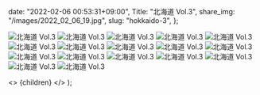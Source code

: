 
  date: "2022-02-06 00:53:31+09:00",
  Title: "北海道 Vol.3",
  share_img: "/images/2022_02_06_19.jpg",
  slug: "hokkaido-3",
};

![北海道 Vol.3](/images/2022_02_06_17.jpg)
![北海道 Vol.3](/images/2022_02_06_18.jpg)
![北海道 Vol.3](/images/2022_02_06_19.jpg)
![北海道 Vol.3](/images/2022_02_06_20.jpg)
![北海道 Vol.3](/images/2022_02_06_21.jpg)
![北海道 Vol.3](/images/2022_02_06_22.jpg)
![北海道 Vol.3](/images/2022_02_06_23.jpg)
![北海道 Vol.3](/images/2022_02_06_24.jpg)
![北海道 Vol.3](/images/2022_02_06_25.jpg)
![北海道 Vol.3](/images/2022_02_06_26.jpg)
![北海道 Vol.3](/images/2022_02_06_27.jpg)
![北海道 Vol.3](/images/2022_02_06_28.jpg)
![北海道 Vol.3](/images/2022_02_06_29.jpg)
![北海道 Vol.3](/images/2022_02_06_30.jpg)
![北海道 Vol.3](/images/2022_02_06_31.jpg)
![北海道 Vol.3](/images/2022_02_06_32.jpg)
![北海道 Vol.3](/images/2022_02_06_33.jpg)

  <>
    <Head>
      <title>{meta.Title} | 異郷好実</title>
    </Head>
    <PostLayout meta={meta}>{children}</PostLayout>
  </>
);
